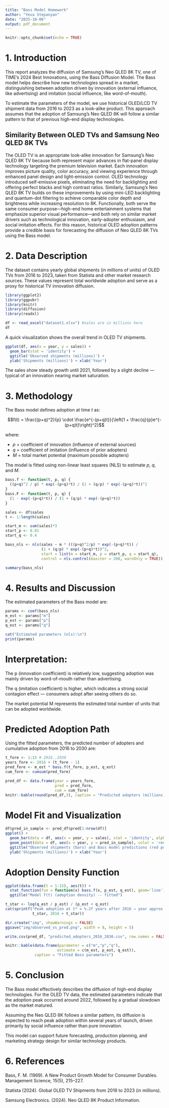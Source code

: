 ```yaml
---
title: "Bass Model Homework"
author: "Yeva Stepanyan"
date: "2025-10-06"
output: pdf_document
---
```


```r
knitr::opts_chunk$set(echo = TRUE)
```

# 1. Introduction

This report analyzes the diffusion of Samsung’s Neo QLED 8K TV, one of TIME’s 2024 Best Innovations, using the Bass Diffusion Model.
The Bass model helps describe how new technologies spread in a market, distinguishing between adoption driven by innovation (external influence, like advertising) and imitation (social influence, like word-of-mouth).

To estimate the parameters of the model, we use historical OLED/LCD TV shipment data from 2016 to 2023 as a look-alike product. This approach assumes that the adoption of Samsung’s Neo QLED 8K will follow a similar pattern to that of previous high-end display technologies.


## Similarity Between OLED TVs and Samsung Neo QLED 8K TVs

The OLED TV is an appropriate look-alike innovation for Samsung’s Neo QLED 8K TV because both represent major advances in flat-panel display technology targeting the premium television market. Each innovation improves picture quality, color accuracy, and viewing experience through enhanced panel design and light-emission control. OLED technology introduced self-emissive pixels, eliminating the need for backlighting and offering perfect blacks and high contrast ratios. Similarly, Samsung’s Neo QLED 8K TV builds on these improvements by using mini-LED backlighting and quantum-dot filtering to achieve comparable color depth and brightness while increasing resolution to 8K. Functionally, both serve the same consumer purpose—high-end home entertainment systems that emphasize superior visual performance—and both rely on similar market drivers such as technological innovation, early-adopter enthusiasm, and social imitation effects. For this reason, historical OLED adoption patterns provide a credible basis for forecasting the diffusion of Neo QLED 8K TVs using the Bass model.


# 2. Data Description

The dataset contains yearly global shipments (in millions of units) of OLED TVs from 2016 to 2023, taken from Statista and other market research sources.
These values represent total worldwide adoption and serve as a proxy for historical TV innovation diffusion.

```r
library(ggplot2)
library(ggpubr)
library(knitr)
library(diffusion)
library(readxl)
```
```r
df <- read_excel("dataset1.xlsx") #sales are in millions here
df
```
A quick visualization shows the overall trend in OLED TV shipments.

```r
ggplot(df, aes(x = year, y = sales)) +
  geom_bar(stat = 'identity') +
  ggtitle('Observed shipments (millions)') +
  ylab('Shipments (millions)') + xlab('Year')
```

The sales show steady growth until 2021, followed by a slight decline — typical of an innovation nearing market saturation.

# 3. Methodology

The Bass model defines adoption at time $t$ as:

$$f(t) = \frac{(p+q)^2}{p} \cdot \frac{e^{-(p+q)t}}{\left(1 + \frac{q}{p}e^{-(p+q)t}\right)^2}$$

where:

- $p$ = coefficient of innovation (influence of external sources)
- $q$ = coefficient of imitation (influence of prior adopters)  
- $M$ = total market potential (maximum possible adopters)

The model is fitted using non-linear least squares (NLS) to estimate $p$, $q$, and $M$.
```r
bass.f <- function(t, p, q) {
  ((p+q)^2 / p) * exp(-(p+q)*t) / (1 + (q/p) * exp(-(p+q)*t))^2
}
bass.F <- function(t, p, q) {
  (1 - exp(-(p+q)*t)) / (1 + (q/p) * exp(-(p+q)*t))
}
```

```r
sales <- df$sales
t <- 1:length(sales)

start_m <- sum(sales)*3
start_p <- 0.01
start_q <- 0.4
```

```r
bass_nls <- nls(sales ~ m * (((p+q)^2/p) * exp(-(p+q)*t)) /
                (1 + (q/p) * exp(-(p+q)*t))^2,
                start = list(m = start_m, p = start_p, q = start_q),
                control = nls.control(maxiter = 200, warnOnly = TRUE))

summary(bass_nls)
```

# 4. Results and Discussion

The estimated parameters of the Bass model are:

```r
params <- coef(bass_nls)
m_est <- params["m"]
p_est <- params["p"]
q_est <- params["q"]

cat("Estimated parameters (nls):\n")
print(params)
```

# Interpretation:

The p (innovation coefficient) is relatively low, suggesting adoption was mainly driven by word-of-mouth rather than advertising.

The q (imitation coefficient) is higher, which indicates a strong social contagion effect — consumers adopt after seeing others do so.

The market potential M represents the estimated total number of units that can be adopted worldwide.


# Predicted Adoption Path

Using the fitted parameters, the predicted number of adopters and cumulative adoption from 2016 to 2030 are:
```r
t_fore <- 1:15 # 2016..2030
years_fore <- 2016 + (t_fore - 1)
pred_fore <- m_est * bass.f(t_fore, p_est, q_est)
cum_fore <- cumsum(pred_fore)

pred_df <- data.frame(year = years_fore,
                      pred = pred_fore,
                      cum = cum_fore)
knitr::kable(round(pred_df,3), caption = "Predicted adopters (millions) and cumulative adopters")
```
# Model Fit and Visualization

```r
df$pred_in_sample <- pred_df$pred[1:nrow(df)]
ggplot() +
  geom_bar(data = df, aes(x = year, y = sales), stat = 'identity', alpha = 0.6) +
  geom_point(data = df, aes(x = year, y = pred_in_sample), color = 'red', size = 2) +
  ggtitle("Observed shipments (bars) and Bass model predictions (red points)") +
  ylab('Shipments (millions)') + xlab('Year')
```

# Adoption Density Function

```r
ggplot(data.frame(t = 1:15), aes(t)) +
  stat_function(fun = function(x) bass.f(x, p_est, q_est), geom='line') +
  ggtitle("Model f(t) (adoption density) -- fitted")
```

```r
t_star <- log(q_est / p_est) / (p_est + q_est)
cat(sprintf("Peak adoption at t* = %.2f years after 2016 → year approx = %.2f\n",
            t_star, 2016 + t_star))

```

```r
dir.create("img", showWarnings = FALSE)
ggsave("img/observed_vs_pred.png", width = 8, height = 5)

write.csv(pred_df, "predicted_adopters_2016_2030.csv", row.names = FALSE)

knitr::kable(data.frame(parameter = c("m","p","q"),
                       estimate = c(m_est, p_est, q_est)),
             caption = "Fitted Bass parameters")
```

# 5. Conclusion

The Bass model effectively describes the diffusion of high-end display technologies.
For the OLED TV data, the estimated parameters indicate that the adoption peak occurred around 2022, followed by a gradual slowdown as the market matured.

Assuming the Neo QLED 8K follows a similar pattern, its diffusion is expected to reach peak adoption within several years of launch, driven primarily by social influence rather than pure innovation.

This model can support future forecasting, production planning, and marketing strategy design for similar technology products.

# 6. References

Bass, F. M. (1969). A New Product Growth Model for Consumer Durables. Management Science, 15(5), 215–227.

Statista (2024). Global OLED TV Shipments from 2016 to 2023 (in millions).

Samsung Electronics. (2024). Neo QLED 8K Product Information.

